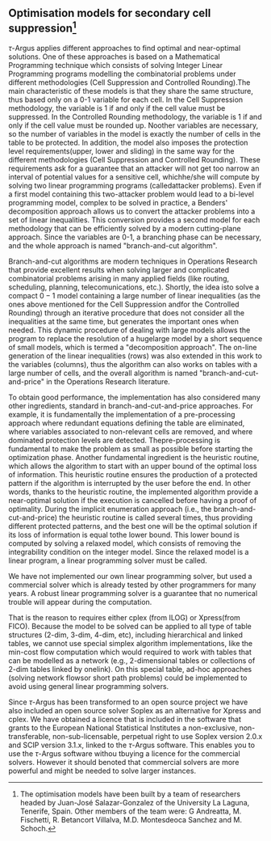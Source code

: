 ## Optimisation models for secondary cell suppression[^10]

[^10]: The optimisation models have been built by a team of researchers headed by Juan-José Salazar-Gonzalez of the University La Laguna, Tenerife, Spain. Other members of the team were: G Andreatta, M. Fischetti, R. Betancort Villalva, M.D. Montesdeoca Sanchez and M. Schoch.

$\tau$-Argus applies different approaches to find optimal and near-optimal solutions. One of these approaches is based on a Mathematical Programming technique which consists of solving Integer Linear Programming programs modelling the combinatorial problems under different methodologies (Cell Suppression and Controlled Rounding).The main characteristic of these models is that they share the same structure, thus based only on a $0$-$1$ variable for each cell. In the Cell Suppression methodology, the variable is $1$ if and only if the cell value must be suppressed. In the Controlled Rounding methodology, the variable is $1$ if and only if the cell value must be rounded up. Noother variables are necessary, so the number of variables in the model is exactly the number of cells in the table to be protected. In addition, the model also imposes the protection level requirements(upper, lower and sliding) in the same way for the different methodologies (Cell Suppression and Controlled Rounding). These requirements ask for a guarantee that an attacker will not get too narrow an interval of potential values for a sensitive cell, whichhe/she will compute by solving two linear programming programs (calledattacker problems). Even if a first model containing this two-attacker problem would lead to a bi-level programming model, complex to be solved in practice, a Benders\' decomposition approach allows us to convert the attacker problems into a set of linear inequalities. This conversion provides a second model for each methodology that can be efficiently solved by a modern cutting-plane approach. Since the variables are 0-1, a branching phase can be necessary, and the whole approach is named \"branch-and-cut algorithm\".

Branch-and-cut algorithms are modern techniques in Operations Research that provide excellent results when solving larger and complicated combinatorial problems arising in many applied fields (like routing, scheduling, planning, telecomunications, etc.). Shortly, the idea isto solve a compact $0-1$ model containing a large number of linear inequalities (as the ones above mentioned for the Cell Suppression andfor the Controlled Rounding) through an iterative procedure that does not consider all the inequalities at the same time, but generates the important ones when needed. This dynamic procedure of dealing with large models allows the program to replace the resolution of a hugelarge model by a short sequence of small models, which is termed a \"decomposition approach\". The on-line generation of the linear inequalities (rows) was also extended in this work to the variables (columns), thus the algorithm can also works on tables with a large number of cells, and the overall algorithm is named \"branch-and-cut-and-price\" in the Operations Research literature.

To obtain good performance, the implementation has also considered many other ingredients, standard in branch-and-cut-and-price approaches. For example, it is fundamentally the implementation of a pre-processing approach where redundant equations defining the table are eliminated, where variables associated to non-relevant cells are removed, and where dominated protection levels are detected. Thepre-processing is fundamental to make the problem as small as possible before starting the optimization phase. Another fundamental ingredient is the heuristic routine, which allows the algorithm to start with an upper bound of the optimal loss of information. This heuristic routine ensures the production of a protected pattern if the algorithm is interrupted by the user before the end. In other words, thanks to the heuristic routine, the implemented algorithm provide a near-optimal solution if the execution is cancelled before having a proof of optimality. During the implicit enumeration approach (i.e., the branch-and-cut-and-price) the heuristic routine is called several times, thus providing different protected patterns, and the best one will be the optimal solution if its loss of information is equal tothe lower bound. This lower bound is computed by solving a relaxed model, which consists of removing the integrability condition on the integer model. Since the relaxed model is a linear program, a linear programming solver must be called.

We have not implemented our own linear programming solver, but used a commercial solver which is already tested by other programmers for many years. A robust linear programming solver is a guarantee that no numerical trouble will appear during the computation.

That is the reason to requires either cplex (from ILOG) or Xpress(from FICO). Because the model to be solved can be applied to all type of table structures (2-dim, 3-dim, 4-dim, etc), including hierarchical and linked tables, we cannot use special simplex algorithm implementations, like the min-cost flow computation which would required to work with tables that can be modelled as a network (e.g., 2-dimensional tables or collections of 2-dim tables linked by onelink). On this special table, ad-hoc approaches (solving network flowsor short path problems) could be implemented to avoid using general linear programming solvers.

Since $\tau$-Argus has been transformed to an open source project we have also included an open source solver Soplex as an alternative for Xpress and cplex. We have obtained a licence that is included in the software that grants to the European National Statistical Institutes a non-exclusive, non-transferable, non-sub-licensable, perpetual right to use Soplex version 2.0.x and SCIP version 3.1.x, linked to the $\tau$-Argus software. This enables you to use the $\tau$-Argus software withou tbuying a licence for the commercial solvers. However it should benoted that commercial solvers are more powerful and might be needed to solve larger instances.

